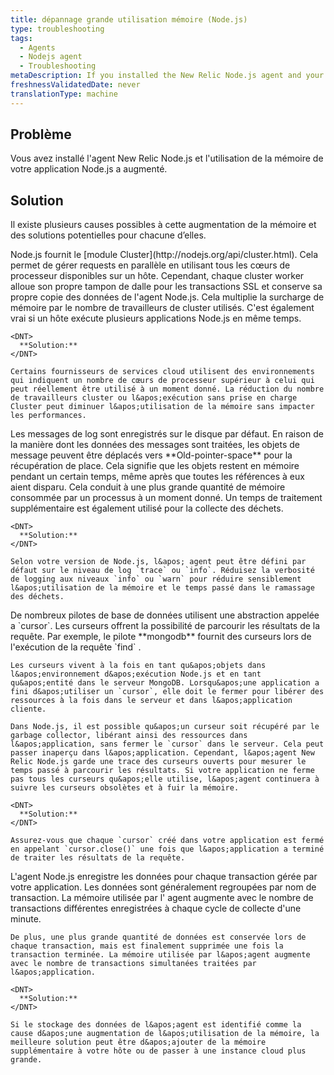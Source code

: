 ```yaml
---
title: dépannage grande utilisation mémoire (Node.js)
type: troubleshooting
tags:
  - Agents
  - Nodejs agent
  - Troubleshooting
metaDescription: If you installed the New Relic Node.js agent and your application's memory usage increases read this troubleshooting doc for potential causes and solutions.
freshnessValidatedDate: never
translationType: machine
---
```


## Problème

Vous avez installé l&apos;agent New Relic Node.js et l&apos;utilisation de la mémoire de votre application Node.js a augmenté.

## Solution

Il existe plusieurs causes possibles à cette augmentation de la mémoire et des solutions potentielles pour chacune d’elles.

<CollapserGroup>
  <Collapser id="cluster" title="Augmentation causée par les allocations de blocs de travail en cluster">
    Node.js fournit le [module Cluster](http://nodejs.org/api/cluster.html). Cela permet de gérer requests en parallèle en utilisant tous les cœurs de processeur disponibles sur un hôte. Cependant, chaque cluster worker alloue son propre tampon de dalle pour les transactions SSL et conserve sa propre copie des données de l&apos;agent Node.js. Cela multiplie la surcharge de mémoire par le nombre de travailleurs de cluster utilisés. C&apos;est également vrai si un hôte exécute plusieurs applications Node.js en même temps.

    <DNT>
      **Solution:**
    </DNT>

    Certains fournisseurs de services cloud utilisent des environnements qui indiquent un nombre de cœurs de processeur supérieur à celui qui peut réellement être utilisé à un moment donné. La réduction du nombre de travailleurs cluster ou l&apos;exécution sans prise en charge Cluster peut diminuer l&apos;utilisation de la mémoire sans impacter les performances.
  </Collapser>

  <Collapser id="log" title="Augmentation causée par le message de log stocké sur le disque">
    Les messages de log sont enregistrés sur le disque par défaut. En raison de la manière dont les données des messages sont traitées, les objets de message peuvent être déplacés vers <DNT>**Old-pointer-space**</DNT> pour la récupération de place. Cela signifie que les objets restent en mémoire pendant un certain temps, même après que toutes les références à eux aient disparu. Cela conduit à une plus grande quantité de mémoire consommée par un processus à un moment donné. Un temps de traitement supplémentaire est également utilisé pour la collecte des déchets.

    <DNT>
      **Solution:**
    </DNT>

    Selon votre version de Node.js, l&apos; agent peut être défini par défaut sur le niveau de log `trace` ou `info`. Réduisez la verbosité de logging aux niveaux `info` ou `warn` pour réduire sensiblement l&apos;utilisation de la mémoire et le temps passé dans le ramassage des déchets.
  </Collapser>

  <Collapser id="mongo" title="Augmentation causée par des fuites de curseurs MongoDB">
    De nombreux pilotes de base de données utilisent une abstraction appelée a `cursor`. Les curseurs offrent la possibilité de parcourir les résultats de la requête. Par exemple, le pilote <DNT>**mongodb**</DNT> fournit des curseurs lors de l&apos;exécution de la requête `find` .

    Les curseurs vivent à la fois en tant qu&apos;objets dans l&apos;environnement d&apos;exécution Node.js et en tant qu&apos;entité dans le serveur MongoDB. Lorsqu&apos;une application a fini d&apos;utiliser un `cursor`, elle doit le fermer pour libérer des ressources à la fois dans le serveur et dans l&apos;application cliente.

    Dans Node.js, il est possible qu&apos;un curseur soit récupéré par le garbage collector, libérant ainsi des ressources dans l&apos;application, sans fermer le `cursor` dans le serveur. Cela peut passer inaperçu dans l&apos;application. Cependant, l&apos;agent New Relic Node.js garde une trace des curseurs ouverts pour mesurer le temps passé à parcourir les résultats. Si votre application ne ferme pas tous les curseurs qu&apos;elle utilise, l&apos;agent continuera à suivre les curseurs obsolètes et à fuir la mémoire.

    <DNT>
      **Solution:**
    </DNT>

    Assurez-vous que chaque `cursor` créé dans votre application est fermé en appelant `cursor.close()` une fois que l&apos;application a terminé de traiter les résultats de la requête.
  </Collapser>

  <Collapser id="agent" title="Augmentation causée par le stockage des données agent">
    L&apos;agent Node.js enregistre les données pour chaque transaction gérée par votre application. Les données sont généralement regroupées par nom de transaction. La mémoire utilisée par l&apos; agent augmente avec le nombre de transactions différentes enregistrées à chaque cycle de collecte d&apos;une minute.

    De plus, une plus grande quantité de données est conservée lors de chaque transaction, mais est finalement supprimée une fois la transaction terminée. La mémoire utilisée par l&apos;agent augmente avec le nombre de transactions simultanées traitées par l&apos;application.

    <DNT>
      **Solution:**
    </DNT>

    Si le stockage des données de l&apos;agent est identifié comme la cause d&apos;une augmentation de l&apos;utilisation de la mémoire, la meilleure solution peut être d&apos;ajouter de la mémoire supplémentaire à votre hôte ou de passer à une instance cloud plus grande.
  </Collapser>
</CollapserGroup>